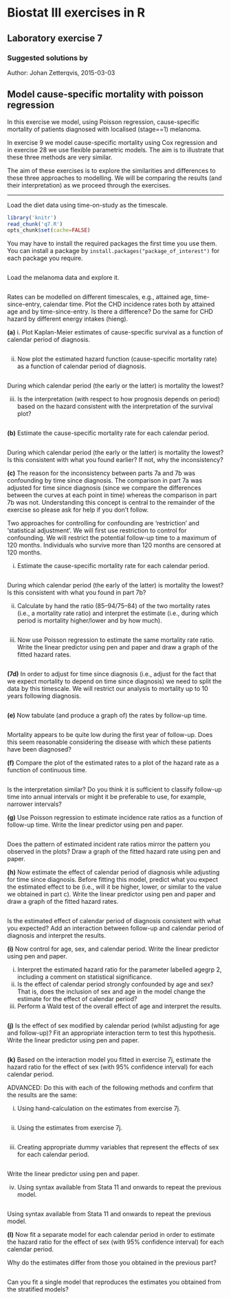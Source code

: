 Biostat III exercises in R
===========
Laboratory exercise 7
-----------

### Suggested solutions by
Author: Johan Zetterqvis, 2015-03-03


## Model cause-specific mortality with poisson regression

In this exercise we model, using Poisson regression, cause-specific mortality of patients diagnosed with localised (stage==1) melanoma.

In exercise 9 we model cause-specific mortality using Cox regression and in exercise 28 we use flexible parametric models. The aim is to illustrate that these three methods are very similar.

The aim of these exercises is to explore the similarities and differences to these three approaches to modelling. We will be comparing the results (and their interpretation) as we proceed through the exercises.

-----------

Load the diet data using time-on-study as the timescale.

```r
library('knitr')	
read_chunk('q7.R')
opts_chunk$set(cache=FALSE)
```

You may have to install the required packages the first time you use them. You can install a package by `install.packages("package_of_interest")` for each package you require.

```r
```

Load the melanoma data and explore it.

```r
```

Rates can be modelled on different timescales, e.g., attained age, time-since-entry, calendar time. Plot the CHD incidence rates both by attained age and by time-since-entry. Is there a difference? Do the same for CHD hazard by different energy intakes (hieng).

**(a)**
i. Plot Kaplan-Meier estimates of cause-specific survival as a function of calendar period of diagnosis.

```r
```

ii. Now plot the estimated hazard function (cause-specific mortality rate) as a function of calendar period of diagnosis.

```r
```
During which calendar period (the early or the latter) is mortality the lowest?

iii. Is the interpretation (with respect to how prognosis depends on period) based on the hazard consistent with the interpretation of the survival plot?

```r
```	

**(b)** Estimate the cause-specific mortality rate for each calendar period.

```r
```

During which calendar period (the early or the latter) is mortality the lowest? Is this consistent with what you found earlier? If not, why the inconsistency?

**(c)** The reason for the inconsistency between parts 7a and 7b was confounding by time since diagnosis. The comparison in part 7a was adjusted for time since diagnosis (since we compare the differences between the curves at each point in time) whereas the comparison in part 7b was not. Understanding this concept is central to the remainder of the exercise so please ask for help if you don’t follow.

Two approaches for controlling for confounding are ‘restriction’ and ‘statistical adjustment’. We will first use restriction to control for confounding. We will restrict the potential follow-up time to a maximum of 120 months. Individuals who survive more than 120 months are censored at 120 months.

i. Estimate the cause-specific mortality rate for each calendar period.
	
```r
```

During which calendar period (the early of the latter) is mortality the lowest? Is this consistent with what you found in part 7b?

ii. Calculate by hand the ratio (85–94/75–84) of the two mortality rates (i.e., a mortality rate ratio) and interpret the estimate (i.e., during which period is mortality higher/lower and by how much).

```r
```

iii. Now use Poisson regression to estimate the same mortality rate ratio. Write the linear predictor using pen and paper and draw a graph of the fitted hazard rates.

```r
```

**(7d)** In order to adjust for time since diagnosis (i.e., adjust for the fact that we expect mortality to depend on time since diagnosis) we need to split the data by this timescale. We will restrict our analysis to mortality up to 10 years following diagnosis.

```r
```

**(e)** Now tabulate (and produce a graph of) the rates by follow-up time.

```r
```

Mortality appears to be quite low during the first year of follow-up. Does this seem reasonable considering the disease with which these patients have been diagnosed?

**(f)** Compare the plot of the estimated rates to a plot of the hazard rate as a function of continuous time.

```r
```

Is the interpretation similar? Do you think it is sufficient to classify follow-up time into annual intervals or might it be preferable to use, for example, narrower intervals?

**(g)** Use Poisson regression to estimate incidence rate ratios as a function of follow-up time. Write the linear predictor using pen and paper.


```r
```
Does the pattern of estimated incident rate ratios mirror the pattern you observed in
the plots? Draw a graph of the fitted hazard rate using pen and paper.

**(h)** Now estimate the effect of calendar period of diagnosis while adjusting for time since diagnosis. Before fitting this model, predict what you expect the estimated effect to be (i.e., will it be higher, lower, or similar to the value we obtained in part c). Write the linear predictor using pen and paper and draw a graph of the fitted hazard rates.


```r
```
Is the estimated effect of calendar period of diagnosis consistent with what you expected? Add an interaction between follow-up and calendar period of diagnosis and interpret the results.

**(i)** Now control for age, sex, and calendar period. Write the linear predictor using pen and paper.

i. Interpret the estimated hazard ratio for the parameter labelled agegrp 2, including a comment on statistical significance.
ii. Is the effect of calendar period strongly confounded by age and sex? That is, does the inclusion of sex and age in the model change the estimate for the effect of calendar period?
iii. Perform a Wald test of the overall effect of age and interpret the results.

```r
```

**(j)** Is the effect of sex modified by calendar period (whilst adjusting for age and follow-up)? Fit an appropriate interaction term to test this hypothesis. Write the linear predictor using pen and paper.

```r
```


**(k)** Based on the interaction model you fitted in exercise 7j, estimate the hazard ratio for the effect of sex (with 95% confidence interval) for each calendar period.

ADVANCED: Do this with each of the following methods and confirm that the results are the same:

i. Using hand-calculation on the estimates from exercise 7j.

```r
```
ii. Using the estimates from exercise 7j.


```r
```

iii. Creating appropriate dummy variables that represent the effects of sex for each calendar period.


```r
```

Write the linear predictor using pen and paper.


iv. Using syntax available from Stata 11 and onwards to repeat the previous model.

```r
```
Using syntax available from Stata 11 and onwards to repeat the previous model.

**(l)** Now fit a separate model for each calendar period in order to estimate the hazard ratio for the effect of sex (with 95% confidence interval) for each calendar period.

Why do the estimates differ from those you obtained in the previous part?

```r
```
Can you fit a single model that reproduces the estimates you obtained from the stratified models?
